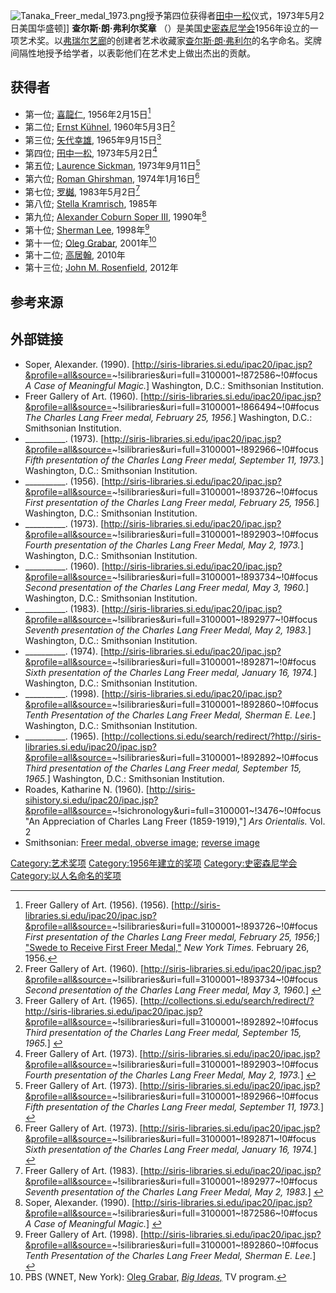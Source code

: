 [[File:Tanaka_Freer_medal_1973.png|thumb]]授予第四位获得者[[田中一松|田中一松]]仪式，1973年5月2日美国华盛顿]]
'''查尔斯·朗·弗利尔奖章''' （{{lang-en|Charles Lang Freer Medal}}）是美国[[史密森尼学会|史密森尼学会]]1956年设立的一项艺术奖。以[[弗瑞尔艺廊|弗瑞尔艺廊]]的创建者艺术收藏家[[查尔斯·朗·弗利尔|查尔斯·朗·弗利尔]]的名字命名。奖牌间隔性地授予给学者，以表彰他们在艺术史上做出杰出的贡献。

==获得者==
* 第一位; [[喜龍仁|喜龍仁]], 1956年2月15日<ref>Freer Gallery of Art. (1956). (1956). [http://siris-libraries.si.edu/ipac20/ipac.jsp?&profile=all&source=~!silibraries&uri=full=3100001~!893726~!0#focus ''First presentation of the Charles Lang Freer medal, February 25, 1956;''] {{Wayback|url=http://siris-libraries.si.edu/ipac20/ipac.jsp?&profile=all&source=~!silibraries&uri=full=3100001~!893726~!0#focus |date=20190629151949 }} [http://select.nytimes.com/gst/abstract.html?res=F10715FA3F5510728FDDAF0A94DA405B8689F1D3&scp=1&sq=charles%20lang%20freer%20medal&st=cse  "Swede to Receive First Freer Medal,"] {{Wayback|url=http://select.nytimes.com/gst/abstract.html?res=F10715FA3F5510728FDDAF0A94DA405B8689F1D3&scp=1&sq=charles%20lang%20freer%20medal&st=cse |date=20121023023115 }} ''New York Times.'' February 26, 1956.</ref>
* 第二位; [[Ernst_Kühnel|Ernst Kühnel]], 1960年5月3日<ref>Freer Gallery of Art. (1960). [http://siris-libraries.si.edu/ipac20/ipac.jsp?&profile=all&source=~!silibraries&uri=full=3100001~!893734~!0#focus  ''Second presentation of the Charles Lang Freer medal, May 3, 1960.''] {{Wayback|url=http://siris-libraries.si.edu/ipac20/ipac.jsp?&profile=all&source=~!silibraries&uri=full=3100001~!893734~!0#focus |date=20190612230034 }}</ref>
* 第三位; [[矢代幸雄|矢代幸雄]], 1965年9月15日<ref>Freer Gallery of Art. (1965). [http://collections.si.edu/search/redirect/?http://siris-libraries.si.edu/ipac20/ipac.jsp?&profile=all&source=~!silibraries&uri=full=3100001~!892892~!0#focus ''Third presentation of the Charles Lang Freer medal, September 15, 1965.''] {{Wayback|url=http://collections.si.edu/search/redirect/?http%3A%2F%2Fsiris-libraries.si.edu%2Fipac20%2Fipac.jsp%3F&profile=all&source=~%21silibraries&uri=full%3D3100001~%21892892~%210#focus |date=20200511003649 }}</ref>
* 第四位; [[田中一松|田中一松]], 1973年5月2日<ref>Freer Gallery of Art. (1973). [http://siris-libraries.si.edu/ipac20/ipac.jsp?&profile=all&source=~!silibraries&uri=full=3100001~!892903~!0#focus  ''Fourth presentation of the Charles Lang Freer Medal, May 2, 1973.''] {{Wayback|url=http://siris-libraries.si.edu/ipac20/ipac.jsp?&profile=all&source=~!silibraries&uri=full=3100001~!892903~!0#focus |date=20190630062957 }}</ref>
* 第五位; [[Laurence_Sickman|Laurence Sickman]], 1973年9月11日<ref>Freer Gallery of Art. (1973). [http://siris-libraries.si.edu/ipac20/ipac.jsp?&profile=all&source=~!silibraries&uri=full=3100001~!892966~!0#focus  ''Fifth presentation of the Charles Lang Freer medal, September 11, 1973.''] {{Wayback|url=http://siris-libraries.si.edu/ipac20/ipac.jsp?&profile=all&source=~!silibraries&uri=full=3100001~!892966~!0#focus |date=20190618042103 }}</ref>
* 第六位; [[Roman_Ghirshman|Roman Ghirshman]], 1974年1月16日<ref>Freer Gallery of Art. (1973). [http://siris-libraries.si.edu/ipac20/ipac.jsp?&profile=all&source=~!silibraries&uri=full=3100001~!892871~!0#focus  ''Sixth presentation of the Charles Lang Freer medal, January 16, 1974.''] {{Wayback|url=http://siris-libraries.si.edu/ipac20/ipac.jsp?&profile=all&source=~!silibraries&uri=full=3100001~!892871~!0#focus |date=20190412182916 }}</ref>
* 第七位; [[罗樾|罗樾]], 1983年5月2日<ref>Freer Gallery of Art. (1983). [http://siris-libraries.si.edu/ipac20/ipac.jsp?&profile=all&source=~!silibraries&uri=full=3100001~!892977~!0#focus ''Seventh presentation of the Charles Lang Freer Medal, May 2, 1983.''] {{Wayback|url=http://siris-libraries.si.edu/ipac20/ipac.jsp?&profile=all&source=~!silibraries&uri=full=3100001~!892977~!0#focus |date=20190629163216 }}</ref>
* 第八位; [[Stella_Kramrisch|Stella Kramrisch]], 1985年
* 第九位; [[Alexander_Coburn_Soper_III|Alexander Coburn Soper III]], 1990年<ref>Soper, Alexander. (1990). [http://siris-libraries.si.edu/ipac20/ipac.jsp?&profile=all&source=~!silibraries&uri=full=3100001~!872586~!0#focus  ''A Case of Meaningful Magic.''] {{Wayback|url=http://siris-libraries.si.edu/ipac20/ipac.jsp?&profile=all&source=~!silibraries&uri=full=3100001~!872586~!0#focus |date=20190629042742 }}</ref>
* 第十位; [[Sherman_Lee|Sherman Lee]], 1998年<ref>Freer Gallery of Art. (1998). [http://siris-libraries.si.edu/ipac20/ipac.jsp?&profile=all&source=~!silibraries&uri=full=3100001~!892860~!0#focus  ''Tenth Presentation of the Charles Lang Freer Medal, Sherman E. Lee.''] {{Wayback|url=http://siris-libraries.si.edu/ipac20/ipac.jsp?&profile=all&source=~!silibraries&uri=full=3100001~!892860~!0#focus |date=20190615050632 }}</ref>
* 第十一位; [[Oleg_Grabar|Oleg Grabar]], 2001年<ref>PBS (WNET, New York): [http://www.thirteen.org/bigideas/about.html  Oleg Grabar,] {{Wayback|url=http://www.thirteen.org/bigideas/about.html |date=20191214130710 }} [http://www.thirteen.org/bigideas/about.html  ''Big Ideas,''] {{Wayback|url=http://www.thirteen.org/bigideas/about.html |date=20191214130710 }} TV program.</ref>
*第十二位; [[高居翰|高居翰]], 2010年
*第十三位; [[John_M._Rosenfield|John M. Rosenfield]], 2012年

==参考来源==
{{reflist|2}}

==外部链接==
* Soper, Alexander. (1990). [http://siris-libraries.si.edu/ipac20/ipac.jsp?&profile=all&source=~!silibraries&uri=full=3100001~!872586~!0#focus  ''A Case of Meaningful Magic.''] {{Wayback|url=http://siris-libraries.si.edu/ipac20/ipac.jsp?&profile=all&source=~!silibraries&uri=full=3100001~!872586~!0#focus |date=20190629042742 }}  Washington, D.C.: Smithsonian Institution.
* Freer Gallery of Art. (1960). [http://siris-libraries.si.edu/ipac20/ipac.jsp?&profile=all&source=~!silibraries&uri=full=3100001~!866494~!0#focus  ''The Charles Lang Freer medal, February 25, 1956.''] {{Wayback|url=http://siris-libraries.si.edu/ipac20/ipac.jsp?&profile=all&source=~!silibraries&uri=full=3100001~!866494~!0#focus |date=20190610153255 }} Washington, D.C.: Smithsonian Institution.
* __________. (1973). [http://siris-libraries.si.edu/ipac20/ipac.jsp?&profile=all&source=~!silibraries&uri=full=3100001~!892966~!0#focus  ''Fifth presentation of the Charles Lang Freer medal, September 11, 1973.''] {{Wayback|url=http://siris-libraries.si.edu/ipac20/ipac.jsp?&profile=all&source=~!silibraries&uri=full=3100001~!892966~!0#focus |date=20190618042103 }} Washington, D.C.: Smithsonian Institution.
* __________. (1956). [http://siris-libraries.si.edu/ipac20/ipac.jsp?&profile=all&source=~!silibraries&uri=full=3100001~!893726~!0#focus ''First presentation of the Charles Lang Freer medal, February 25, 1956.''] {{Wayback|url=http://siris-libraries.si.edu/ipac20/ipac.jsp?&profile=all&source=~!silibraries&uri=full=3100001~!893726~!0#focus |date=20190629151949 }} Washington, D.C.: Smithsonian Institution.
* __________. (1973). [http://siris-libraries.si.edu/ipac20/ipac.jsp?&profile=all&source=~!silibraries&uri=full=3100001~!892903~!0#focus  ''Fourth presentation of the Charles Lang Freer Medal, May 2, 1973.''] {{Wayback|url=http://siris-libraries.si.edu/ipac20/ipac.jsp?&profile=all&source=~!silibraries&uri=full=3100001~!892903~!0#focus |date=20190630062957 }} Washington, D.C.: Smithsonian Institution.
* __________. (1960). [http://siris-libraries.si.edu/ipac20/ipac.jsp?&profile=all&source=~!silibraries&uri=full=3100001~!893734~!0#focus  ''Second presentation of the Charles Lang Freer medal, May 3, 1960.''] {{Wayback|url=http://siris-libraries.si.edu/ipac20/ipac.jsp?&profile=all&source=~!silibraries&uri=full=3100001~!893734~!0#focus |date=20190612230034 }} Washington, D.C.: Smithsonian Institution.
* __________. (1983). [http://siris-libraries.si.edu/ipac20/ipac.jsp?&profile=all&source=~!silibraries&uri=full=3100001~!892977~!0#focus ''Seventh presentation of the Charles Lang Freer Medal, May 2, 1983.''] {{Wayback|url=http://siris-libraries.si.edu/ipac20/ipac.jsp?&profile=all&source=~!silibraries&uri=full=3100001~!892977~!0#focus |date=20190629163216 }} Washington, D.C.: Smithsonian Institution.
* __________. (1974). [http://siris-libraries.si.edu/ipac20/ipac.jsp?&profile=all&source=~!silibraries&uri=full=3100001~!892871~!0#focus  ''Sixth presentation of the Charles Lang Freer medal, January 16, 1974.''] {{Wayback|url=http://siris-libraries.si.edu/ipac20/ipac.jsp?&profile=all&source=~!silibraries&uri=full=3100001~!892871~!0#focus |date=20190412182916 }}  Washington, D.C.: Smithsonian Institution.
* __________. (1998). [http://siris-libraries.si.edu/ipac20/ipac.jsp?&profile=all&source=~!silibraries&uri=full=3100001~!892860~!0#focus  ''Tenth Presentation of the Charles Lang Freer Medal, Sherman E. Lee.''] {{Wayback|url=http://siris-libraries.si.edu/ipac20/ipac.jsp?&profile=all&source=~!silibraries&uri=full=3100001~!892860~!0#focus |date=20190615050632 }} Washington, D.C.: Smithsonian Institution.
* __________. (1965). [http://collections.si.edu/search/redirect/?http://siris-libraries.si.edu/ipac20/ipac.jsp?&profile=all&source=~!silibraries&uri=full=3100001~!892892~!0#focus ''Third presentation of the Charles Lang Freer medal, September 15, 1965.''] {{Wayback|url=http://collections.si.edu/search/redirect/?http%3A%2F%2Fsiris-libraries.si.edu%2Fipac20%2Fipac.jsp%3F&profile=all&source=~%21silibraries&uri=full%3D3100001~%21892892~%210#focus |date=20200511003649 }} Washington, D.C.: Smithsonian Institution.
* Roades, Katharine N. (1960). [http://siris-sihistory.si.edu/ipac20/ipac.jsp?&profile=all&source=~!sichronology&uri=full=3100001~!3476~!0#focus  "An Appreciation of Charles Lang Freer (1859-1919),"] {{Wayback|url=http://siris-sihistory.si.edu/ipac20/ipac.jsp?&profile=all&source=~!sichronology&uri=full=3100001~!3476~!0#focus |date=20190629071350 }} ''Ars Orientalis.'' Vol. 2
* Smithsonian: [http://americanart.si.edu/collections/search/artwork/?id=15814  Freer medal, obverse image;] {{Wayback|url=http://americanart.si.edu/collections/search/artwork/?id=15814 |date=20160303222254 }} [http://americanart.si.edu/collections/search/artwork/?id=15815  reverse image] {{Wayback|url=http://americanart.si.edu/collections/search/artwork/?id=15815 |date=20160303215008 }}

{{DEFAULTSORT:Charles Lang Freer Medal}}
<!--Categories-->
[[Category:艺术奖项|Category:艺术奖项]]
[[Category:1956年建立的奖项|Category:1956年建立的奖项]]
[[Category:史密森尼学会|Category:史密森尼学会]]
[[Category:以人名命名的奖项|Category:以人名命名的奖项]]